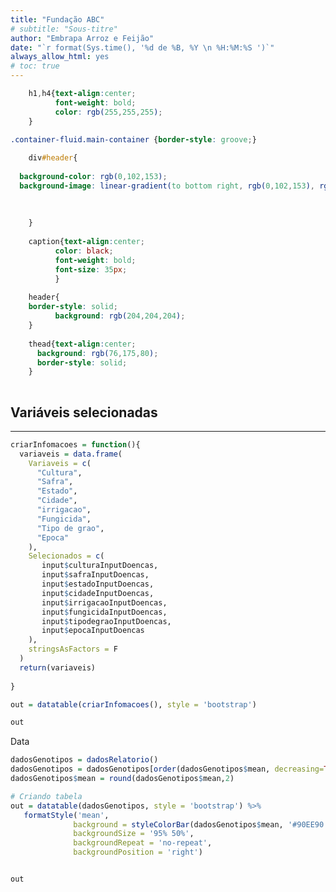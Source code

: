 ```yaml
---
title: "Fundação ABC"
# subtitle: "Sous-titre"
author: "Embrapa Arroz e Feijão"
date: "`r format(Sys.time(), '%d de %B, %Y \n %H:%M:%S ')`"
always_allow_html: yes
# toc: true
---
```




```css
    h1,h4{text-align:center;
          font-weight: bold;
          color: rgb(255,255,255);
    }
    
.container-fluid.main-container {border-style: groove;}

    div#header{
          
  background-color: rgb(0,102,153);
  background-image: linear-gradient(to bottom right, rgb(0,102,153), rgb(0,153,102));
    
   
    
    }
    
    caption{text-align:center;
          color: black;
          font-weight: bold;
          font-size: 35px;
          }
          
    header{
    border-style: solid;
          background: rgb(204,204,204);
    }
      
    thead{text-align:center;
      background: rgb(76,175,80);
      border-style: solid;
    }
    
```


## Variáveis selecionadas
***

```r
criarInfomacoes = function(){
  variaveis = data.frame(
    Variaveis = c(
      "Cultura",
      "Safra",
      "Estado",
      "Cidade",
      "irrigacao",
      "Fungicida",
      "Tipo de grao",
      "Epoca"
    ),
    Selecionados = c(
       input$culturaInputDoencas,
       input$safraInputDoencas,
       input$estadoInputDoencas,
       input$cidadeInputDoencas,
       input$irrigacaoInputDoencas,
       input$fungicidaInputDoencas,
       input$tipodegraoInputDoencas,
       input$epocaInputDoencas
    ),
    stringsAsFactors = F
  )
  return(variaveis)
  
}

out = datatable(criarInfomacoes(), style = 'bootstrap')

out  
```

Data

```r
dadosGenotipos = dadosRelatorio()
dadosGenotipos = dadosGenotipos[order(dadosGenotipos$mean, decreasing=TRUE),]
dadosGenotipos$mean = round(dadosGenotipos$mean,2)

# Criando tabela
out = datatable(dadosGenotipos, style = 'bootstrap') %>%
   formatStyle('mean',
              background = styleColorBar(dadosGenotipos$mean, '#90EE90'),
              backgroundSize = '95% 50%',
              backgroundRepeat = 'no-repeat',
              backgroundPosition = 'right')


out
```
